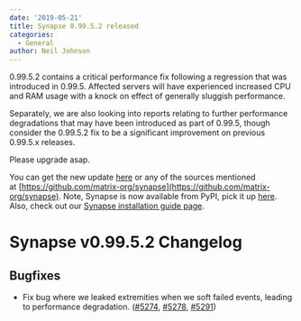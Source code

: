 ```yaml
---
date: '2019-05-21'
title: Synapse 0.99.5.2 released
categories:
  - General
author: Neil Johnson
---
```



0.99.5.2 contains a critical performance fix following a regression that was introduced in 0.99.5. Affected servers will have experienced increased CPU and RAM usage with a knock on effect of generally sluggish performance.

Separately, we are also looking into reports relating to further performance degradations that may have been introduced as part of 0.99.5, though consider the 0.99.5.2 fix to be a significant improvement on previous 0.99.5.x releases.

Please upgrade asap.

You can get the new update [here](https://github.com/matrix-org/synapse/releases/tag/v0.99.5.2) or any of the sources mentioned at [https://github.com/matrix-org/synapse](https://github.com/matrix-org/synapse). Note, Synapse is now available from PyPI, pick it up [here](https://pypi.org/project/matrix-synapse/). Also, check out our [Synapse installation guide page](https://matrix.org/docs/guides/installing-synapse).

Synapse v0.99.5.2 Changelog
===========================

Bugfixes
--------

- Fix bug where we leaked extremities when we soft failed events, leading to performance degradation. ([\#5274](https://github.com/matrix-org/synapse/issues/5274), [\#5278](https://github.com/matrix-org/synapse/issues/5278), [\#5291](https://github.com/matrix-org/synapse/issues/5291))

